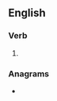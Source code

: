 {{also|préludés|préludes}}
==English==

===Verb===
{{head|en|verb form}}

# {{en-third-person singular of|prelude}}

===Anagrams===
* {{anagrams|en|a=deelprsu|repulsed}}